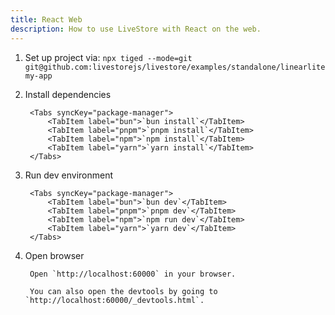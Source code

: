 ```yaml
---
title: React Web
description: How to use LiveStore with React on the web.
---
```



<Steps>

1. Set up project via: `npx tiged --mode=git git@github.com:livestorejs/livestore/examples/standalone/linearlite my-app`

2. Install dependencies

		<Tabs syncKey="package-manager">
			<TabItem label="bun">`bun install`</TabItem>
			<TabItem label="pnpm">`pnpm install`</TabItem>
			<TabItem label="npm">`npm install`</TabItem>
			<TabItem label="yarn">`yarn install`</TabItem>
		</Tabs>

3. Run dev environment

		<Tabs syncKey="package-manager">
			<TabItem label="bun">`bun dev`</TabItem>
			<TabItem label="pnpm">`pnpm dev`</TabItem>
			<TabItem label="npm">`npm run dev`</TabItem>
			<TabItem label="yarn">`yarn dev`</TabItem>
		</Tabs>

4. Open browser

		Open `http://localhost:60000` in your browser.

		You can also open the devtools by going to `http://localhost:60000/_devtools.html`.

</Steps>